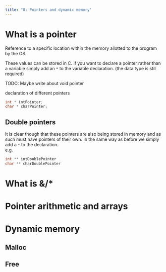 ```yaml
---
title: "8: Pointers and dynamic memory"
---
```


# What is a pointer
Reference to a specific location within the memory allotted to the program by the OS.

These values can be stored in C. If you want to declare a pointer rather than a variable simply add an `*` to the variable declaration. (the data type is still required)

TODO: Maybe write about void pointer

declaration of different pointers
``` c
int * intPointer;
char * charPointer;
```

## Double pointers
It is clear  though that these pointers are also being stored in memory and as such must have pointers of their own. In the same way as before we simply add a `*` to the declaration.  
e.g.
``` c
int ** intDoublePointer
char ** charDoublePointer
```

# What is &/*

# Pointer arithmetic and arrays

# Dynamic memory 

## Malloc

## Free